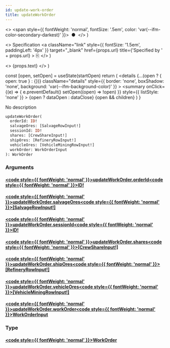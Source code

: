 ```yaml
---
id: update-work-order
title: updateWorkOrder
---
```


  <>
    <span style={{ fontWeight: 'normal', fontSize: '.5em', color: 'var(--ifm-color-secondary-darkest)' }}>
      &nbsp;●&nbsp;
    </span>
  </>
)

  <>
    Specification
    <a
      className="link"
      style={{ fontSize: '1.5em', paddingLeft: '4px' }}
      target="_blank"
      href={props.url}
      title={'Specified by ' + props.url}
    >
      ⎘
    </a>
  </>
)

  <>
    <span className={props.class}>{props.text}</span>
  </>
)


  const [open, setOpen] = useState(startOpen)
  return (
    <details
      {...(open ? { open: true } : {})}
      className="details"
      style={{ border: 'none', boxShadow: 'none', background: 'var(--ifm-background-color)' }}
    >
      <summary
        onClick={(e) => {
          e.preventDefault()
          setOpen((open) => !open)
        }}
        style={{ listStyle: 'none' }}
      >
        {open ? dataOpen : dataClose}
      </summary>
      {open && children}
    </details>
  )
}

No description

```graphql
updateWorkOrder(
  orderId: ID!
  salvageOres: [SalvageRowInput!]
  sessionId: ID!
  shares: [CrewShareInput!]
  shipOres: [RefineryRowInput!]
  vehicleOres: [VehicleMiningRowInput!]
  workOrder: WorkOrderInput
): WorkOrder
```

### Arguments

#### [<code style={{ fontWeight: 'normal' }}>updateWorkOrder.<b>orderId</b></code>](#)<Bullet />[<code style={{ fontWeight: 'normal' }}><b>ID!</b></code>](/api/types/scalars/id.mdx) <Badge class="badge badge--secondary badge--non_null" text="non-null"/> <Badge class="badge badge--secondary " text="scalar"/>

#### [<code style={{ fontWeight: 'normal' }}>updateWorkOrder.<b>salvageOres</b></code>](#)<Bullet />[<code style={{ fontWeight: 'normal' }}><b>[SalvageRowInput!]</b></code>](/api/types/inputs/salvage-row-input.mdx) <Badge class="badge badge--secondary " text="list"/> <Badge class="badge badge--secondary " text="input"/>

#### [<code style={{ fontWeight: 'normal' }}>updateWorkOrder.<b>sessionId</b></code>](#)<Bullet />[<code style={{ fontWeight: 'normal' }}><b>ID!</b></code>](/api/types/scalars/id.mdx) <Badge class="badge badge--secondary badge--non_null" text="non-null"/> <Badge class="badge badge--secondary " text="scalar"/>

#### [<code style={{ fontWeight: 'normal' }}>updateWorkOrder.<b>shares</b></code>](#)<Bullet />[<code style={{ fontWeight: 'normal' }}><b>[CrewShareInput!]</b></code>](/api/types/inputs/crew-share-input.mdx) <Badge class="badge badge--secondary " text="list"/> <Badge class="badge badge--secondary " text="input"/>

#### [<code style={{ fontWeight: 'normal' }}>updateWorkOrder.<b>shipOres</b></code>](#)<Bullet />[<code style={{ fontWeight: 'normal' }}><b>[RefineryRowInput!]</b></code>](/api/types/inputs/refinery-row-input.mdx) <Badge class="badge badge--secondary " text="list"/> <Badge class="badge badge--secondary " text="input"/>

#### [<code style={{ fontWeight: 'normal' }}>updateWorkOrder.<b>vehicleOres</b></code>](#)<Bullet />[<code style={{ fontWeight: 'normal' }}><b>[VehicleMiningRowInput!]</b></code>](/api/types/inputs/vehicle-mining-row-input.mdx) <Badge class="badge badge--secondary " text="list"/> <Badge class="badge badge--secondary " text="input"/>

#### [<code style={{ fontWeight: 'normal' }}>updateWorkOrder.<b>workOrder</b></code>](#)<Bullet />[<code style={{ fontWeight: 'normal' }}><b>WorkOrderInput</b></code>](/api/types/inputs/work-order-input.mdx) <Badge class="badge badge--secondary " text="input"/>

### Type

#### [<code style={{ fontWeight: 'normal' }}><b>WorkOrder</b></code>](/api/types/unions/work-order.mdx) <Badge class="badge badge--secondary " text="union"/>
